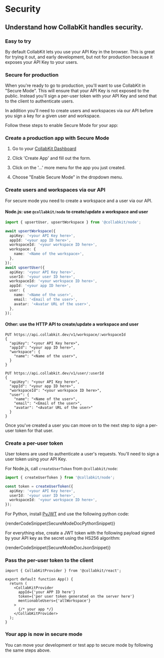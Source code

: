 
# Security

## Understand how CollabKit handles security.

### Easy to try

By default CollabKit lets you use your API Key in the browser. This is great for trying it out, and early development, but not for production because it exposes your API Key to your users.

### Secure for production

When you're ready to go to production, you'll want to use CollabKit in "Secure Mode". This will ensure that your API Key is not exposed to the public. Instead you'll sign a per-user token with your API Key and send that to the client to authenticate users.

In addition you'll need to create users and workspaces via our API before you sign a key for a given user and workspace.

Follow these steps to enable Secure Mode for your app:

<h3 className={docStep}> Create a production app with Secure Mode</h3>

1. Go to your [CollabKit Dashboard](https://app.collabkit.dev/dashboard)

2. Click 'Create App' and fill out the form.

3. Click on the '...' more menu for the app you just created.

4. Choose "Enable Secure Mode" in the dropdown menu.

<h3 className={docStep}>Create users and workspaces via our API</h3>

For secure mode you need to create a workspace and a user via our API.

#### Node.js: use `@collabkit/node` to create/update a workspace and user

```ts
import { upsertUser, upsertWorkspace } from '@collabkit/node';

await upsertWorkspace({
  apiKey: '<your API Key here>',
  appId: '<your app ID here>',
  workspaceId: '<your workspace ID here>',
  workspace: {
    name: '<Name of the workspace>',
  },
});
await upsertUser({
  apiKey: '<your API Key here>',
  userId: '<your user ID here>',
  workspaceId: '<your workspace ID here>',
  appId: '<your app ID here>',
  user: {
    name: '<Name of the user>',
    email: '<Email of the user>',
    avatar: '<Avatar URL of the user>',
  },
});
```

#### Other: use the HTTP API to create/update a workspace and user

```
PUT https://api.collabkit.dev/v1/workspace/:workspaceId
{
  "apiKey": "<your API Key here>",
  "appId": "<your app ID here>",
  "workspace": {
    "name": "<Name of the user>",
  }
}

PUT https://api.collabkit.dev/v1/user/:userId
{
  "apiKey": "<your API Key here>",
  "appId": "<your app ID here>",
  "workspaceId": "<your workspace ID here>",
  "user": {
    "name": "<Name of the user>",
    "email": "<Email of the user>",
    "avatar": "<Avatar URL of the user>"
  }
}
```

Once you've created a user you can move on to the next step to sign a per-user token for that user.

<h3 className={docStep}> Create a per-user token</h3>

User tokens are used to authenticate a user's requests. You'll need to sign a user token using your API Key.

For Node.js, call `createUserToken` from `@collabkit/node`:

```ts
import { createUserToken } from '@collabkit/node';

const token = createUserToken({
  apiKey: '<your API Key here>',
  userId: '<your user ID here>',
  workspaceId: '<your workspace ID here>',
});
```

For Python, install [PyJWT](https://pyjwt.readthedocs.io/en/stable/index.html) and use the following python code:

{renderCodeSnippet(SecureModeDocPythonSnippet)}

For everything else, create a JWT token with the following payload signed by your API key as the secret using the HS256 algorithm:

{renderCodeSnippet(SecureModeDocJsonSnippet)}

<h3 className={docStep}>Pass the per-user token to the client</h3>

```tsx
import { CollabKitProvider } from '@collabkit/react';

export default function App() {
  return (
    <CollabKitProvider
      appId={'your APP ID here'}
      token={'per user token generated on the server here'}
      mentionableUsers={'allWorkspace'}
    >
      {/* your app */}
    </CollabKitProvider>
  );
}
```

<h3 className={docStep}>Your app is now in secure mode</h3>

You can move your development or test app to secure mode by following the same steps above.

